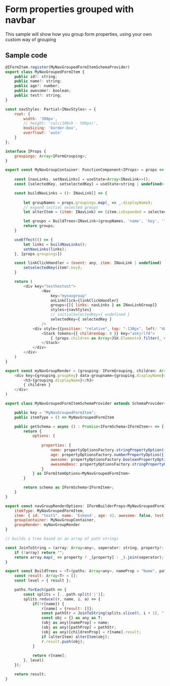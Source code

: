 <h1>Form properties grouped with navbar</h1>
<p>This sample will show how you group form properties, using your own custom way of grouping</p>  

<h2>Sample code</h2>  


```js
@IFormItem.register(MyNavGroupedFormItemSchemaProvider)
export class MyNavGroupedFormItem {
    public id?: string;
    public name?: string;
    public age?: number;
    public awesome?: boolean;
    public test?: string;
}
```

```js
const navStyles: Partial<INavStyles> = {
    root: {
        width: '300px',
        // height: 'calc(100vh - 500px)',
        boxSizing: 'border-box',
        overflowY: 'auto'
    }
};

interface IProps {
    groupings: Array<IFormGrouping>;
}

export const MyNavGroupContainer: FunctionComponent<IProps> = props => {
        
    const [navLinks, setNavLinks] = useState<Array<INavLink>>();
    const [selectedKey, setselectedKey] = useState<string | undefined>();

    const buildNavLinks = (): INavLink[] => {
        
        let groupNames = props.groupings.map(_ => _.displayName);
        // expand initial selected groups
        let alterItem = (item: INavLink) => (item.isExpanded = selectedKey?.startsWith(item.key as string));

        let groups = BuildTrees<INavLink>(groupNames, 'name', 'key', 'links', alterItem);
        return groups;
    }

    useEffect(() => {
        let links = buildNavLinks();
        setNavLinks(links);
    }, [props.groupings])

    const linkClickHandler = (event: any, item: INavLink | undefined) : void => {
        setselectedKey(item?.key);
    }

    return (
        <div key="testhestost">
                <Nav
                    key="mynavgroup"
                    onLinkClick={linkClickHandler}
                    groups={[{ links: navLinks } as INavLinkGroup]}
                    styles={navStyles}
                    // initialSelectedKey={ undefined }
                    selectedKey={ selectedKey }
                />
            <div style={{position: "relative", top: "-130px", left: "400px" }}>
                <Stack tokens={{ childrenGap: 8 }} key="askjrlfd">
                    { (props.children as Array<JSX.Element>).filter(_ => _.props["data-groupname"].startsWith(selectedKey)) }
                </Stack>
            </div>
        </div>
    )
}

export const myNavGroupRender = (grouping: IFormGrouping, children: Array<any>) : JSX.Element => (
    <div key={grouping.groupKey} data-groupname={grouping.displayName}>
        <h3>{grouping.displayName}</h3>
        { children }
    </div>
)

```

```js
export class MyNavGroupedFormItemSchemaProvider extends SchemaProvider<MyNavGroupedFormItem> {

    public key = "MyNavGroupedFormItem";
    public itemType = () => MyNavGroupedFormItem

    public getSchema = async () : Promise<IFormSchema<IFormItem>> => {
        return {
            options: {
              
                properties: {
                    name: propertyOptionsFactory.stringPropertyOption({ displayName: "This name", group: "groupOne", config: { resizable: true }, description: "This is an explanation of what this property does.." }),
                    age: propertyOptionsFactory.numberPropertyOption({ displayName: "This age", group: "groupTwo2", hideLabel: true, config: { allowNegativeNumbers: true } }),
                    awesome: propertyOptionsFactory.booleanPropertyOption({ displayName: "Are you awesome?", group: "groupTwo", config: { asToggle: true, textIfTrue: "Oh yearh", textIfFalse: "Nonono" }}),
                    awesomeDesc: propertyOptionsFactory.stringPropertyOption({ displayName: "Why are you awesome?", hide: (item: MyNavGroupedFormItem) => !item.awesome, group: "groupTwo" }),
                } 
            } as IFormItemOptions<MyNavGroupedFormItem>
        }

        return schema as IFormSchema<IFormItem>;
    }
}
```

```js
export const navGroupRenderOptions: IFormBuilderProps<MyNavGroupedFormItem> = {
    itemType: MyNavGroupedFormItem,
    item: { id: "test1", name: 'Esbend', age: 42, awesome: false, test: undefined } as MyNavGroupedFormItem,
    groupContainer: MyNavGroupContainer,
    groupRender: myNavGroupRender
}
```

```js
// builds a tree based on an array of path strings

const JoinToString = (array: Array<any>, seperator: string, property?: string): string => {
    if (!array) return "";
    return array.map(_ => property ? _[property] : _).join(seperator);
}

export const BuildTrees = <T>(paths: Array<any>, nameProp = "Name", pathProp = "Path", childrenProp = "Children", alterItem?: (item: T) => void) : Array<T> => {
    const result: Array<T> = [];
    const level = { result };

    paths.forEach(path => {
        const splits = [...path.split('|')];
        splits.reduce((r, name, i, a) => {
            if(!r[name]) {
                r[name] = {result: []};
                const pathStr = JoinToString(splits.slice(0, i + 1), "|");
                const obj = {} as any as T;
                (obj as any)[nameProp] = name;
                (obj as any)[pathProp] = pathStr;
                (obj as any)[childrenProp] = r[name].result;
                if (alterItem) alterItem(obj);
                r.result.push(obj);
            }
            
            return r[name];
        }, level)
    });

    return result;
}
```